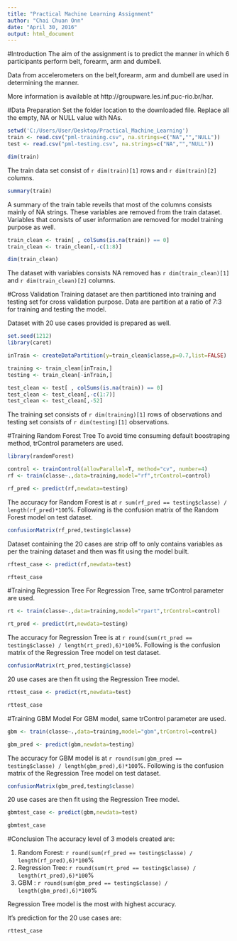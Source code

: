 ---
title: "Practical Machine Learning Assignment"
author: "Chai Chuan Onn"
date: "April 30, 2016"
output: html_document
---

#Introduction
The aim of the assignment is to predict the manner in which 6 participants perform belt, forearm, arm and dumbell.

Data from accelerometers on the belt,forearm, arm and dumbell are used in determining the manner.

More information is available at http://groupware.les.inf.puc-rio.br/har.

#Data Preparation
Set the folder location to the downloaded file.
Replace all the empty, NA or NULL value with NAs.

```{r}
setwd('C:/Users/User/Desktop/Practical_Machine_Learning')
train <- read.csv("pml-training.csv", na.strings=c("NA","","NULL"))
test <- read.csv("pml-testing.csv", na.strings=c("NA","","NULL"))
```

```{r}
dim(train)
```

The train data set consist of `r dim(train)[1]` rows and `r dim(train)[2]` columns.

```{r results='hide'}
summary(train)
```

A summary of the train table reveils that most of the columns consists mainly of NA strings.
These variables are removed from the train dataset.
Variables that consists of user information are removed for model training purpose as well.

```{r}
train_clean <- train[ , colSums(is.na(train)) == 0]
train_clean <- train_clean[,-c(1:8)]

dim(train_clean)
```

The dataset with variables consists NA removed has `r dim(train_clean)[1]` and `r dim(train_clean)[2]` columns.

#Cross Validation
Training dataset are then partitioned into training and testing set for cross validation purpose.
Data are partition at a ratio of 7:3 for training and testing the model.

Dataset with 20 use cases provided is prepared as well.

```{r,warning=FALSE,message=FALSE}
set.seed(1212)
library(caret)
```
```{r}
inTrain <- createDataPartition(y=train_clean$classe,p=0.7,list=FALSE)

training <- train_clean[inTrain,]
testing <- train_clean[-inTrain,]

test_clean <- test[ , colSums(is.na(train)) == 0]
test_clean <- test_clean[,-c(1:7)]
test_clean <- test_clean[,-52]
```

The training set consists of `r dim(training)[1]` rows of observations and testing set consists of `r dim(testing)[1]` observations.

#Training Random Forest Tree
To avoid time consuming default boostraping method, trControl parameters are used.

```{r,warning=FALSE,message=FALSE}
library(randomForest)
```

```{r}
control <- trainControl(allowParallel=T, method="cv", number=4)
rf <- train(classe~.,data=training,model="rf",trControl=control)

rf_pred <- predict(rf,newdata=testing)
```

The accuracy for Random Forest is at `r sum(rf_pred == testing$classe) / length(rf_pred)*100`%.
Following is the confusion matrix of the Random Forest model on test dataset.

```{r}
confusionMatrix(rf_pred,testing$classe)
```

Dataset containing the 20 cases are strip off to only contains variables as per the training dataset and then was fit using the model built.

```{r}
rftest_case <- predict(rf,newdata=test)

rftest_case
```

#Training Regression Tree
For Regression Tree, same trControl parameter are used.

```{r}
rt <- train(classe~.,data=training,model="rpart",trControl=control)

rt_pred <- predict(rt,newdata=testing)
```


The accuracy for Regression Tree is at `r round(sum(rt_pred == testing$classe) / length(rt_pred),6)*100`%.
Following is the confusion matrix of the Regression Tree model on test dataset.

```{r}
confusionMatrix(rt_pred,testing$classe)
```

20 use cases are then fit using the Regression Tree model.

```{r}
rttest_case <- predict(rt,newdata=test)

rttest_case
```

#Training GBM Model
For GBM model, same trControl parameter are used.

```{r}
gbm <- train(classe~.,data=training,model="gbm",trControl=control)

gbm_pred <- predict(gbm,newdata=testing)
```


The accuracy for GBM model is at `r round(sum(gbm_pred == testing$classe) / length(gbm_pred),6)*100`%.
Following is the confusion matrix of the Regression Tree model on test dataset.

```{r}
confusionMatrix(gbm_pred,testing$classe)
```

20 use cases are then fit using the Regression Tree model.

```{r}
gbmtest_case <- predict(gbm,newdata=test)

gbmtest_case
```

#Conclusion
The accuracy level of 3 models created are:

1. Random Forest: `r round(sum(rf_pred == testing$classe) / length(rf_pred),6)*100`%
2. Regression Tree: `r round(sum(rt_pred == testing$classe) / length(rt_pred),6)*100`%
3. GBM : `r round(sum(gbm_pred == testing$classe) / length(gbm_pred),6)*100`%

Regression Tree model is the most with highest accuracy.

It's prediction for the 20 use cases are:
```{r}
rttest_case
```
